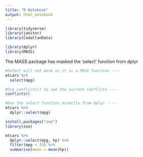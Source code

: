 ```yaml
---
title: "R Notebook"
output: html_notebook
---
```


```r
library(tidyverse)
library(janitor)
library(CodeClanData)
```

```r
library(dplyr)
library(MASS)
```


The MASS package has masked the 'select' function from dplyr

```r
#Select will not work as it is a MASS function ----
mtcars %>% 
  select(mpg)
```

```r
#Use conflicts() to see the current conflicts ----
conflicts()
```

```r
#Use the select function directly from dplyr ----
mtcars %>% 
  dplyr::select(mpg)
```

```r
install.packages("zoo")
library(zoo)
```

```r
mtcars %>% 
  dplyr::select(mpg, hp) %>% 
  filter(mpg < 25) %>% 
  summarise(mean = mean(hp))
```

```r

```

